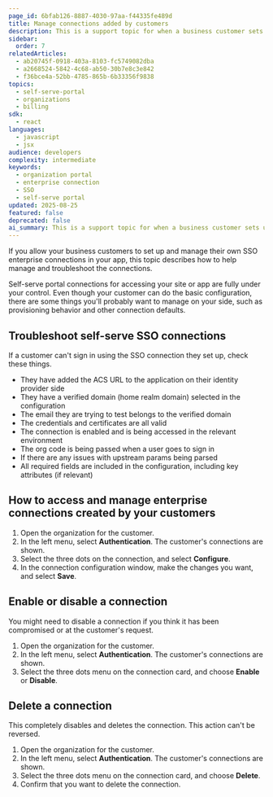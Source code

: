 ```yaml
---
page_id: 6bfab126-8887-4030-97aa-f44335fe489d
title: Manage connections added by customers
description: This is a support topic for when a business customer sets up their own SSO enterprise connection via the self-serve portal.
sidebar:
  order: 7
relatedArticles:
  - ab20745f-0918-403a-8103-fc5749082dba
  - a2668524-5842-4c68-ab50-30b7e8c3e842
  - f36bce4a-52bb-4785-865b-6b33356f9838
topics:
  - self-serve-portal
  - organizations
  - billing
sdk:
  - react
languages:
  - javascript
  - jsx
audience: developers
complexity: intermediate
keywords:
  - organization portal
  - enterprise connection
  - SSO
  - self-serve portal
updated: 2025-08-25
featured: false
deprecated: false
ai_summary: This is a support topic for when a business customer sets up their own SSO enterprise connection via the self-serve portal.
---
```


If you allow your business customers to set up and manage their own SSO enterprise connections in your app, this topic describes how to help manage and troubleshoot the connections.

Self-serve portal connections for accessing your site or app are fully under your control. Even though your customer can do the basic configuration, there are some things you'll probably want to manage on your side, such as provisioning behavior and other connection defaults.

## Troubleshoot self-serve SSO connections

If a customer can't sign in using the SSO connection they set up, check these things.

- They have added the ACS URL to the application on their identity provider side
- They have a verified domain (home realm domain) selected in the configuration
- The email they are trying to test belongs to the verified domain
- The credentials and certificates are all valid
- The connection is enabled and is being accessed in the relevant environment
- The org code is being passed when a user goes to sign in
- If there are any issues with upstream params being parsed
- All required fields are included in the configuration, including key attributes (if relevant)

## How to access and manage enterprise connections created by your customers

1. Open the organization for the customer.
2. In the left menu, select **Authentication**. The customer's connections are shown.
3. Select the three dots on the connection, and select **Configure**. 
4. In the connection configuration window, make the changes you want, and select **Save**.

## Enable or disable a connection

You might need to disable a connection if you think it has been compromised or at the customer's request.

1. Open the organization for the customer.
2. In the left menu, select **Authentication**. The customer's connections are shown.
3. Select the three dots menu on the connection card, and choose **Enable** or **Disable**.

## Delete a connection

This completely disables and deletes the connection. This action can't be reversed.

1. Open the organization for the customer.
2. In the left menu, select **Authentication**. The customer's connections are shown.
3. Select the three dots menu on the connection card, and choose **Delete**.
4. Confirm that you want to delete the connection.
